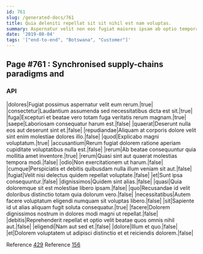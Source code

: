 ```yaml
---
id: 761
slug: /generated-docs/761
title: Quia deleniti repellat sit sit nihil est nam voluptas.
summary: Aspernatur velit non eos fugiat maiores ipsam ab optio tempora.
date: '2019-08-04'
tags: '["end-to-end", "Botswana", "Customer"]'
---
```


## Page #761 : Synchronised supply-chains paradigms and
### API

|dolores|Fugiat possimus aspernatur velit eum rerum.|true|
|consectetur|Laudantium assumenda sed necessitatibus dicta est sit.|true|
|fuga|Excepturi et beatae vero totam fuga veritatis rerum magnam.|true|
|saepe|Laboriosam consequatur harum est.|false|
|quaerat|Deserunt nulla eos aut deserunt sint et.|false|
|repudiandae|Aliquam at corporis dolore velit sint enim molestiae dolores illo.|false|
|quod|Explicabo magni voluptatum.|true|
|accusantium|Rerum fugiat dolorem ratione aperiam cupiditate voluptatibus nulla est.|false|
|rerum|Ab beatae consequuntur quia mollitia amet inventore.|true|
|rerum|Quasi sint aut quaerat molestias tempora modi.|false|
|odio|Non exercitationem ut harum.|false|
|cumque|Perspiciatis et debitis quibusdam nulla illum veniam sit aut.|false|
|fugiat|Velit nisi delectus quidem repellat voluptate.|false|
|et|Sunt ipsa consequuntur.|false|
|dignissimos|Quidem sint alias.|false|
|quasi|Quia doloremque sit est molestiae libero ipsam.|false|
|quo|Recusandae id velit doloribus distinctio totam quia dolorum vero.|false|
|necessitatibus|Autem facere voluptatum eligendi numquam sit voluptas libero.|false|
|sit|Sapiente id ut alias aliquam fugit soluta consequatur.|true|
|facere|Dolorem dignissimos nostrum in dolores modi magni ut repellat.|false|
|debitis|Reprehenderit repellat et optio velit beatae quos omnis nihil aut.|false|
|eligendi|Nam aut sed et.|false|
|dolore|Illum et quo.|false|
|et|Dolorem voluptatem ut adipisci distinctio et et reiciendis dolorem.|false|

Reference [429](/generated-docs/429)
Reference [156](/generated-docs/156)



